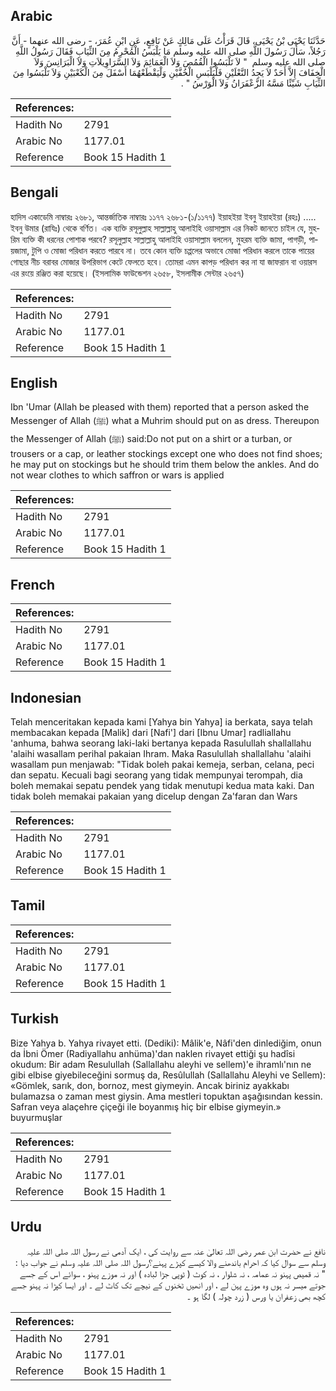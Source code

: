 ## Arabic


<div dir="rtl" lang="ar" style={{fontSize:'larger',backgroundColor:'#f8f9fa',padding:20}}>
حَدَّثَنَا يَحْيَى بْنُ يَحْيَى، قَالَ قَرَأْتُ عَلَى مَالِكٍ عَنْ نَافِعٍ، عَنِ ابْنِ عُمَرَ، - رضى الله عنهما - أَنَّ رَجُلاً، سَأَلَ رَسُولَ اللَّهِ صلى الله عليه وسلم مَا يَلْبَسُ الْمُحْرِمُ مِنَ الثِّيَابِ فَقَالَ رَسُولُ اللَّهِ صلى الله عليه وسلم ‏ "‏ لاَ تَلْبَسُوا الْقُمُصَ وَلاَ الْعَمَائِمَ وَلاَ السَّرَاوِيلاَتِ وَلاَ الْبَرَانِسَ وَلاَ الْخِفَافَ إِلاَّ أَحَدٌ لاَ يَجِدُ النَّعْلَيْنِ فَلْيَلْبَسِ الْخُفَّيْنِ وَلْيَقْطَعْهُمَا أَسْفَلَ مِنَ الْكَعْبَيْنِ وَلاَ تَلْبَسُوا مِنَ الثِّيَابِ شَيْئًا مَسَّهُ الزَّعْفَرَانُ وَلاَ الْوَرْسُ ‏"‏ ‏.‏
</div>
<div style={{backgroundColor:'#f8f9fa',padding:20, marginBottom: 10}}><table> <thead> <tr> <th>References:</th> <th></th> </tr> </thead> <tbody><tr><td>Hadith No</td><td>2791</td></tr><tr><td>Arabic No</td><td>1177.01</td></tr><tr><td>Reference</td><td>Book 15 Hadith 1</td></tr></tbody></table></div>

## Bengali


<div dir="ltr" lang="bn" style={{fontSize:'larger',backgroundColor:'#f8f9fa',padding:20}}>
হাদিস একাডেমি নাম্বারঃ ২৬৮১, আন্তর্জাতিক নাম্বারঃ ১১৭৭ ২৬৮১-(১/১১৭৭) ইয়াহইয়া ইবনু ইয়াহইয়া (রহঃ) ..... ইবনু উমার (রাযিঃ) থেকে বর্ণিত। এক ব্যক্তি রসূলুল্লাহ সাল্লাল্লাহু আলাইহি ওয়াসাল্লাম এর নিকট জানতে চাইল যে, মুহরিম ব্যক্তি কী ধরনের পোশাক পরবে? রসূলুল্লাহ সাল্লাল্লাহু আলাইহি ওয়াসাল্লাম বললেন, মুহরম ব্যক্তি জামা, পাগড়ী, পায়জামা, টুপি ও মোজা পরিধান করতে পারবে না। তবে কোন ব্যক্তি চপ্পলের অভাবে মোজা পরিধান করলে তাকে পায়ের গোছার নীচ বরাবর মোজার উপরিভাগ কেটে ফেলতে হবে। তোমরা এমন কাপড় পরিধান কর না যা জাফরান বা ওয়ারস এর রংয়ে রঞ্জিত করা হয়েছে। (ইসলামিক ফাউন্ডেশন ২৬৫৮, ইসলামীক সেন্টার ২৬৫৭)
</div>
<div style={{backgroundColor:'#f8f9fa',padding:20, marginBottom: 10}}><table> <thead> <tr> <th>References:</th> <th></th> </tr> </thead> <tbody><tr><td>Hadith No</td><td>2791</td></tr><tr><td>Arabic No</td><td>1177.01</td></tr><tr><td>Reference</td><td>Book 15 Hadith 1</td></tr></tbody></table></div>

## English


<div dir="ltr" lang="en" style={{fontSize:'larger',backgroundColor:'#f8f9fa',padding:20}}>
Ibn 'Umar (Allah be pleased with them) reported that a person asked the Messenger of Allah (ﷺ) what a Muhrim should put on as dress. Thereupon the Messenger of Allah (ﷺ) said:Do not put on a shirt or a turban, or trousers or a cap, or leather stockings except one who does not find shoes; he may put on stockings but he should trim them below the ankles. And do not wear clothes to which saffron or wars is applied
</div>
<div style={{backgroundColor:'#f8f9fa',padding:20, marginBottom: 10}}><table> <thead> <tr> <th>References:</th> <th></th> </tr> </thead> <tbody><tr><td>Hadith No</td><td>2791</td></tr><tr><td>Arabic No</td><td>1177.01</td></tr><tr><td>Reference</td><td>Book 15 Hadith 1</td></tr></tbody></table></div>

## French


<div dir="ltr" lang="fr" style={{fontSize:'larger',backgroundColor:'#f8f9fa',padding:20}}>

</div>
<div style={{backgroundColor:'#f8f9fa',padding:20, marginBottom: 10}}><table> <thead> <tr> <th>References:</th> <th></th> </tr> </thead> <tbody><tr><td>Hadith No</td><td>2791</td></tr><tr><td>Arabic No</td><td>1177.01</td></tr><tr><td>Reference</td><td>Book 15 Hadith 1</td></tr></tbody></table></div>

## Indonesian


<div dir="ltr" lang="id" style={{fontSize:'larger',backgroundColor:'#f8f9fa',padding:20}}>
Telah menceritakan kepada kami [Yahya bin Yahya] ia berkata, saya telah membacakan kepada [Malik] dari [Nafi'] dari [Ibnu Umar] radliallahu 'anhuma, bahwa seorang laki-laki bertanya kepada Rasulullah shallallahu 'alaihi wasallam perihal pakaian Ihram. Maka Rasulullah shallallahu 'alaihi wasallam pun menjawab: "Tidak boleh pakai kemeja, serban, celana, peci dan sepatu. Kecuali bagi seorang yang tidak mempunyai terompah, dia boleh memakai sepatu pendek yang tidak menutupi kedua mata kaki. Dan tidak boleh memakai pakaian yang dicelup dengan Za'faran dan Wars
</div>
<div style={{backgroundColor:'#f8f9fa',padding:20, marginBottom: 10}}><table> <thead> <tr> <th>References:</th> <th></th> </tr> </thead> <tbody><tr><td>Hadith No</td><td>2791</td></tr><tr><td>Arabic No</td><td>1177.01</td></tr><tr><td>Reference</td><td>Book 15 Hadith 1</td></tr></tbody></table></div>

## Tamil


<div dir="ltr" lang="ta" style={{fontSize:'larger',backgroundColor:'#f8f9fa',padding:20}}>

</div>
<div style={{backgroundColor:'#f8f9fa',padding:20, marginBottom: 10}}><table> <thead> <tr> <th>References:</th> <th></th> </tr> </thead> <tbody><tr><td>Hadith No</td><td>2791</td></tr><tr><td>Arabic No</td><td>1177.01</td></tr><tr><td>Reference</td><td>Book 15 Hadith 1</td></tr></tbody></table></div>

## Turkish


<div dir="ltr" lang="tr" style={{fontSize:'larger',backgroundColor:'#f8f9fa',padding:20}}>
Bize Yahya b. Yahya rivayet etti. (Dediki): Mâlik'e, Nâfi'den dinlediğim, onun da İbni Ömer (Radiyallahu anhüma)'dan naklen rivayet ettiği şu hadîsi okudum: Bir adam Resulullah (Sallallahu aleyhi ve sellem)'e ihramlı'nın ne gibi elbise giyebileceğini sormuş da, Resûlullah (Sallallahu Aleyhi ve Sellem): «Gömlek, sarık, don, bornoz, mest giymeyin. Ancak biriniz ayakkabı bulamazsa o zaman mest giysin. Ama mestleri topuktan aşağısından kessin. Safran veya alaçehre çiçeği ile boyanmış hiç bir elbise giymeyin.» buyurmuşlar
</div>
<div style={{backgroundColor:'#f8f9fa',padding:20, marginBottom: 10}}><table> <thead> <tr> <th>References:</th> <th></th> </tr> </thead> <tbody><tr><td>Hadith No</td><td>2791</td></tr><tr><td>Arabic No</td><td>1177.01</td></tr><tr><td>Reference</td><td>Book 15 Hadith 1</td></tr></tbody></table></div>

## Urdu


<div dir="rtl" lang="ur" style={{fontSize:'larger',backgroundColor:'#f8f9fa',padding:20}}>
نافع نے حضرت ابن عمر رضی اللہ تعالیٰ عنہ سے روایت کی ، ایک آدمی نے رسول اللہ صلی اللہ علیہ وسلم سے سوال کیا کہ احرام باندھنے والا کیسے کپڑے پہنے؟رسول اللہ صلی اللہ علیہ وسلم نے جواب دیا : " نہ قمیص پہنو نہ عمامہ ، نہ شلوار ، نہ کوٹ ( ٹوپی جڑا لبادہ ) اور نہ موزے پہنو ، سوائے اس کے جسے جوتے میسر نہ ہوں وہ موزے پہن لے ، اور انھیں ٹخنوں کے نیچے تک کاٹ لے ۔ اور ایسا کپڑا نہ پہنو جسے کچھ بھی زعفران یا ورس ( زرد چولہ ) لگا ہو ۔
</div>
<div style={{backgroundColor:'#f8f9fa',padding:20, marginBottom: 10}}><table> <thead> <tr> <th>References:</th> <th></th> </tr> </thead> <tbody><tr><td>Hadith No</td><td>2791</td></tr><tr><td>Arabic No</td><td>1177.01</td></tr><tr><td>Reference</td><td>Book 15 Hadith 1</td></tr></tbody></table></div>